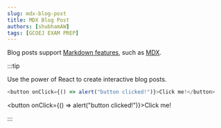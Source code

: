 ```yaml
---
slug: mdx-blog-post
title: MDX Blog Post
authors: [shubhamAW]
tags: [GCOEJ EXAM PREP]
---
```


Blog posts support [Markdown features](https://docusaurus.io/docs/markdown-features), such as [MDX](https://mdxjs.com/).

:::tip

Use the power of React to create interactive blog posts.

```js
<button onClick={() => alert("button clicked!")}>Click me!</button>
```

<button onClick={() => alert("button clicked!")}>Click me!</button>

:::
